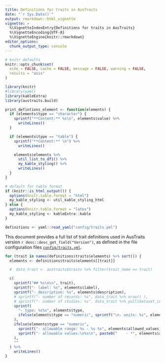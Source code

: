 ```yaml
---
title: Definitions for traits in AusTraits
date: "`r Sys.Date()`"
output: rmarkdown::html_vignette
vignette: >
  %\VignetteIndexEntry{Definitions for traits in AusTraits}
  %\VignetteEncoding{UTF-8}
  %\VignetteEngine{knitr::rmarkdown}
editor_options:
  chunk_output_type: console
---
```


```r
# knitr defaults
knitr::opts_chunk$set(
  echo = FALSE, cache = FALSE, message = FALSE, warning = FALSE,
  results = "asis"
)
```

```r
library(knitr)
#library(yaml)
library(kableExtra)
library(austraits.build)

print_defintions_element <- function(elements) {
  if (elements$type == "character") {
    sprintf("**Content:** %s\n", elements$value) %>%
      writeLines()
  }

  if (elements$type == "table") {
    sprintf("**Content:** \n") %>%
      writeLines()

    elements$elements %>%
      util_list_to_df1() %>%
      my_kable_styling() %>%
      writeLines()
  }
}

# default for table format
if (knitr::is_html_output()) {
  options(knitr.table.format = "html")
  my_kable_styling <- util_kable_styling_html
} else {
  options(knitr.table.format = "latex")
  my_kable_styling <- kableExtra::kable
}

definitions <- yaml::read_yaml("config/traits.yml")
```


This document provides a full list of trait definitions used in AusTraits version `r desc::desc_get_field("Version")`, as defined in the file configuration files [`config/traits.yml`](https://github.com/traitecoevo/austraits.build/blob/master/config/traits.yml).

```r
for (trait in names(definitions$traits$elements) %>% sort()) {
  elements <- definitions$traits$elements[[trait]]

  #  data_trait <- austraits$traits %>% filter(trait_name == trait)

  c(
    sprintf("## %s\n\n", trait),
    sprintf("- label: %s", elements$label),
    sprintf("- description: %s", elements$description),
    # sprintf("- number of records: %s", data_trait %>% nrow() ),
    # sprintf("- number of studies: %s", data_trait %>% pull(dataset_id) %>% unique() %>% length() ),
    sprintf(
      "- type: %s%s", elements$type,
      ifelse(elements$type == "numeric", sprintf("\n- units: %s", elements$units), "")
    ),
    ifelse(elements$type == "numeric",
      sprintf("- allowable range: %s - %s %s", elements$allowed_values_min, elements$allowed_values_max, elements$units),
      sprintf("- allowable values:\n%s\n", paste0("    - *", elements$allowed_values_levels %>% names(), "*: ", elements$allowed_values_levels %>% unlist(), collapse = "\n"))
    ),
    ""
  ) %>%
    writeLines()
}
```


